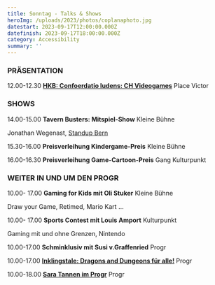 ```yaml
---
title: Sonntag - Talks & Shows
heroImg: /uploads/2023/photos/coplanaphoto.jpg
datestart: 2023-09-17T12:00:00.000Z
datefinish: 2023-09-17T18:00:00.000Z
category: Accessibility
summary: ''
---
```


### PRÄSENTATION

12.00-12.30 	**[HKB: Confoerdatio ludens: CH Videogames](https://chludens.hypotheses.org/)**		Place Victor

### SHOWS

14.00-15.00	**Tavern Busters: Mitspiel-Show**			Kleine Bühne

  Jonathan Wegenast, [Standup Bern](https://standupbern.ch/)

15.30-16.00	**Preisverleihung Kindergame-Preis**			Kleine Bühne

16.00-16.30	**Preisverleihung Game-Cartoon-Preis**		Gang Kulturpunkt

### WEITER IN UND UM DEN PROGR

10.00- 17.00 	**Gaming for Kids mit Oli Stuker**			Kleine Bühne

  Draw your Game, Retimed, Mario Kart ...

10.00- 17.00	**Sports Contest mit Louis Amport**	Kulturpunkt

  Gaming mit und ohne Grenzen, Nintendo
		
10.00-17.00	**Schminklusiv mit Susi v.Graffenried**			Progr

10.00-17.00	**[Inklingstale: Dragons and Dungeons für alle!](https://www.youtube.com/c/InklingsTale)** 	Progr

10.00-18.00	**[Sara Tannen im Progr](https://topoilog.ch/enter-sara-tannen-meets-real-life/)**				Progr 